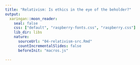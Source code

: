 ```yaml
---
title: "Relativism: Is ethics in the eye of the beholder?"
output:
  xaringan::moon_reader:
    seal: false
    css: ["default", "raspberry-fonts.css", "raspberry.css"]
    lib_dir: libs
    nature:
      sourceUrl: "04-relativism-src.Rmd"
      countIncrementalSlides: false
      beforeInit: "macros.js"
      
---
```

